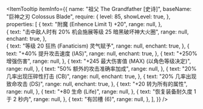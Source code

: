 
<ItemTooltip
  itemInfo={{
    name: "祖父 The Grandfather [史诗]",
    baseName: "巨神之刃 Colossus Blade",
    require: {
      level: 85,
      showLevel: true,
    },
    properties: [
      {
        text: "附魔 (Enhence Limit 1) +20",
        range: null,
      },   
      {
        text: "击中敌人时有 20% 机会施展等级 25 暗黑破坏神大火圈",
        range: null,
        enchant: true,
      },      
      {
        text: "等级 20 狂热 (Fanaticism) 灵气赋予",
        range: null,
        enchant: true,
      },
      {
        text: "+40% 提升攻击速度 (IAS)",
        range: null,
        enchant: true,
      },
      {
        text: "+250% 增强伤害",
        range: null,
      },
      {
        text: "+245 最大伤害值 (MAX) (以角色等级决定)",
        range: null,
      },
      {
        text: "50% 额外的攻击准确率加成",
        range: null,
      },
      {
        text: "20% 几率出现压碎性打击 (CB)",
        range: null,
        enchant: true,
      },
      {
        text: "20% 几率出现致命攻击 (DS)",
        range: null,
        enchant: true,
      },
      {
        text: "+20 转为所有的属性",
        range: null,
      },
      {
        text: "+80 生命 (Life)",
        range: null,
      },
      {
        text: "恢复装备耐久度 1 于 2 秒内",
        range: null,
      },
      {
        text: "有凹槽 (6)",
        range: null,
      },
    ],
  }}
/>
